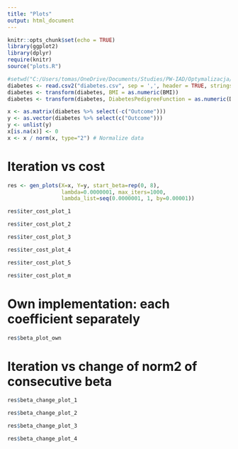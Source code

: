 ```yaml
---
title: "Plots"
output: html_document
---
```


```r
knitr::opts_chunk$set(echo = TRUE)
library(ggplot2)
library(dplyr)
require(knitr)
source("plots.R")
```

```r
#setwd("C:/Users/tomas/OneDrive/Documents/Studies/PW-IAD/Optymalizacja/")
diabetes <- read.csv2("diabetes.csv", sep = ',', header = TRUE, stringsAsFactors = FALSE)
diabetes <- transform(diabetes, BMI = as.numeric(BMI))
diabetes <- transform(diabetes, DiabetesPedigreeFunction = as.numeric(DiabetesPedigreeFunction))

x <- as.matrix(diabetes %>% select(-c("Outcome")))
y <- as.vector(diabetes %>% select(c("Outcome")))
y <- unlist(y)
x[is.na(x)] <- 0
x <- x / norm(x, type="2") # Normalize data
```

# Iteration vs cost

```r
res <- gen_plots(X=x, Y=y, start_beta=rep(0, 8),
                 lambda=0.0000001, max_iters=1000,
                 lambda_list=seq(0.0000001, 1, by=0.00001))
```

```r
res$iter_cost_plot_1
```

```r
res$iter_cost_plot_2
```

```r
res$iter_cost_plot_3
```

```r
res$iter_cost_plot_4
```

```r
res$iter_cost_plot_5
```

```r
res$iter_cost_plot_m
```

# Own implementation: each coefficient separately

```r
res$beta_plot_own
```


# Iteration vs change of norm2 of consecutive beta

```r
res$beta_change_plot_1
```

```r
res$beta_change_plot_2
```

```r
res$beta_change_plot_3
```

```r
res$beta_change_plot_4
```



